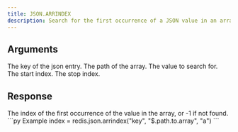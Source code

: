 ```yaml
---
title: JSON.ARRINDEX
description: Search for the first occurrence of a JSON value in an array.
---
```


## Arguments

<ParamField body="key" type="str" required>
    The key of the json entry.
</ParamField>
<ParamField body="path" type="str" default="$">
    The path of the array.
</ParamField>

<ParamField body="value" type="TValue" required>
    The value to search for.
</ParamField>

<ParamField body="start" type="integer" default={0}>
    The start index.
</ParamField>
<ParamField body="stop" type="integer" default={0}>
    The stop index.
</ParamField>


## Response

<ResponseField type="integer" required>
  The index of the first occurrence of the value in the array, or -1 if not found.
</ResponseField>

<RequestExample>
```py Example
index = redis.json.arrindex("key", "$.path.to.array", "a")
```
</RequestExample>
